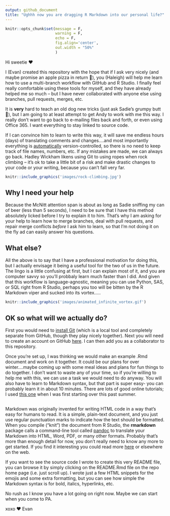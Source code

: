 ```yaml
---
output: github_document
title: "Ughhh now you are dragging R Markdown into our personal life?"
---
```

```r
knitr::opts_chunk$set(message = F,
                      warning = F,
                      echo = F,
                      fig.align='center',
                      out.width = "50%"
                      )

```

Hi sweetie ❤

I (Evan) created this repository with the hope that if I ask very nicely (and
maybe promise an apple pizza in return &#127829;), you (Haleigh) will help me 
learn how to use a multi-branch workflow with GitHub and R Studio. I finally
feel really comfortable using these tools for myself, and they have already
helped me so much -- but I have never collaborated with anyone else using
branches, pull requests, merges, etc.


It is **very** hard to teach an old dog new tricks (just ask Sadie's grumpy butt
🐶), but I am going to at least attempt to get Andy to work with me this way. I
really don't want to go back to e-mailing files back and forth, or even using
Office 365. I want everything to stay linked to source code.


If I can convince him to learn to write this way, it will save me endless hours (days)
of translating comments and changes....and most importantly everything is
<u>automatically</u> version-controlled, so there is no need to keep track of
file names, numbers, etc. If any mistakes are made, we can always go back.
Hadley Wickham likens using Git to using ropes when rock climbing -- it's ok to take
a little bit of a risk and make drastic changes to your code or your writing,
because you can't fall very far.

```r
knitr::include_graphics('images/rock-climbing.jpg') 
```

## Why I need your help

Because the McNitt attention span is about as long as Sadie sniffing my can of
beer (less than 5 seconds), I need to be sure that I have this method absolutely
licked before I try to explain it to him. That's why I am asking for your help
to learn how to merge branches, deal with pull requests, and repair merge conflicts _before_ I ask him to learn, so that I'm not doing it on the fly ad can easily answer his questions. 

## What else?
All the above is to say that I have a professional motivation for doing this, but I
actually envisage it being a useful tool for the two of us in the future. The lingo is a little confusing at first, but I can explain most of it, and you are computer savvy so you'll probbaly learn much faster than I did. And
given that this workflow is language-agnostic, meaning you can use Python,
SAS, or SQL right from R Studio, perhaps you too will be bitten by the R Markdown viper
and sucked into its vortex.....


```r
knitr::include_graphics('images/animated_infinite_vortex.gif')
```


## OK so what will we actually do?

First you would need to [install Git](https://git-scm.com/book/en/v2/Getting-Started-Installing-Git/) (which is a local tool and completely separate from GitHub, though they play nicely together). Next you will need to create an account on GitHub [here](https://github.com/join). I can then add you as a collaborator to this repository. 

Once you're set up, I was thinking we would make an example .Rmd document and work on it together. It could be our plans for over winter....maybe coming up with some meal ideas and plans for fun things to do together. I don't want to waste any of your time, so if you're willing to help me with this, we can use a task we would need to do anyway. You will also have to learn 
to Markdown syntax, but that part is super easy- you can probably learn it in about 10 minutes. There are lots of good online tutorials; I used [this one](https://www.markdowntutorial.com/) when I was first starting over this past summer. 

##
Markdown was originally invented for writing HTML code in a way that's easy for humans to read. It is a simple, plain-text document, and you just use regular punctuation marks to indicate how the text should be formatted. When you compile ("knit") the document from R Studio, the **rmarkdown** package calls a command-line tool called [pandoc](https://pandoc.org/) to translate your Markdown into HTML, Word, PDF, or many other formats. Probably that's more than enough detail for now, you don't really need to know any more to get started. If you find it interesting you could read more [here](https://rmarkdown.rstudio.com/lesson-2.html) or elsewhere on the web. 

If you want to see the source code I wrote to create this very README file, you can browse it by simply clicking on the README.Rmd file on the repo home page (i.e. just scroll up). I wrote just a few HTML snippets for the emojis and some extra formatting, but you can see how simple the Markdown syntax is for bold, italics, hyperlinks, etc.

No rush as I know you have a lot going on right now. Maybe we can start when you come to PA. 

xoxo ❤ Evan 
